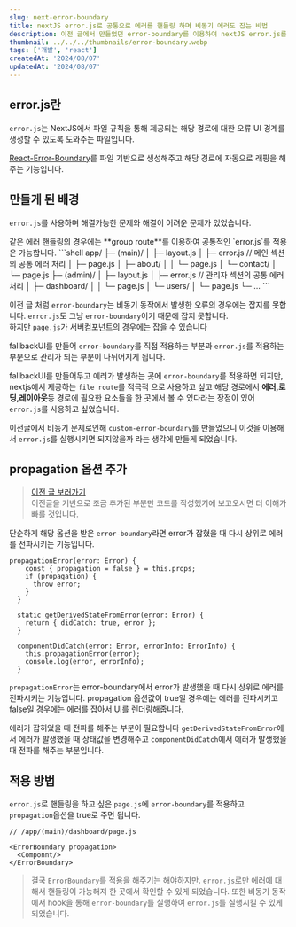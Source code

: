 ```yaml
---
slug: next-error-boundary
title: nextJS error.js로 공통으로 에러를 핸들링 하며 비동기 에러도 잡는 비법
description: 이전 글에서 만들었던 error-boundary를 이용하여 nextJS error.js를 공통으로 사용하는 방법입니다.
thumbnail: ../../../thumbnails/error-boundary.webp
tags: ['개발', 'react']
createdAt: '2024/08/07'
updatedAt: '2024/08/07'
---
```


## error.js란

`error.js`는 NextJS에서 파일 규칙을 통해 제공되는 해당 경로에 대한 오류 UI 경계를 생성할 수 있도록 도와주는 파일입니다.

[React-Error-Boundary](https://react.dev/reference/react/Component#catching-rendering-errors-with-an-error-boundary)를 파일 기반으로 생성해주고 해당 경로에 자동으로 래핑을 해주는 기능입니다.

## 만들게 된 배경

`error.js`를 사용하며 해결가능한 문제와 해결이 어려운 문제가 있었습니다.


<Callout variant='primary' title='error.js 중복'>
같은 에러 핸들링의 경우에는 **group route**를 이용하여 공통적인 `error.js`를 적용은 가능합니다.
</Callout>
```shell
app/
├─ (main)/
│  ├─ layout.js
│  ├─ error.js  // 메인 섹션의 공통 에러 처리
│  ├─ page.js
│  ├─ about/
│  │  └─ page.js
│  └─ contact/
│     └─ page.js
├─ (admin)/
│  ├─ layout.js
│  ├─ error.js  // 관리자 섹션의 공통 에러 처리
│  ├─ dashboard/
│  │  └─ page.js
│  └─ users/
│     └─ page.js
└─ ...
```

<Callout variant='warn' title='비동기'>

이전 글 처럼 `error-boundary`는 비동기 동작에서 발생한 오류의 경우에는 잡지를 못합니다. `error.js`도 그냥 `error-boundary`이기 때문에 잡지 못합니다.<br/> 하지만  `page.js`가 서버컴포넌트의 경우에는 잡을 수 있습니다

</Callout>

<Callout variant='warn' title='일관성'>

fallbackUI를 만들어 `error-boundary`를 직접 적용하는 부분과 `error.js`를 적용하는 부분으로 관리가 되는 부분이 나뉘어지게 됩니다.

</Callout>

<Callout variant='warn' title='중앙화'>

fallbackUI를 만들어두고 에러가 발생하는 곳에 `error-boundary`를 적용하면 되지만, nextjs에서 제공하는 `file route`를 적극적 으로 사용하고 싶고 해당 경로에서 **에러,로딩,레이아웃**등 경로에 필요한 요소들을 한 곳에서 볼 수 있다라는 장점이 있어 
`error.js`를 사용하고 싶었습니다.

</Callout>


이전글에서 비동기 문제로인해 `custom-error-boundary`를 만들었으니 이것을 이용해서 `error.js`를 실행시키면 되지않을까 라는 생각에 만들게 되었습니다.

## propagation 옵션 추가

> [이전 글 보러가기](https://www.handongryong.com/post/react-error-boundary/)<br/>
이전글을 기반으로 조금 추가된 부분만 코드를 작성했기에 보고오시면 더 이해가 빠를 것입니다.


단순하게 해당 옵션을 받은 `error-boundary`라면 error가 잡혔을 때 다시 상위로 에러를 전파시키는 기능입니다.




```tsx
propagationError(error: Error) {
    const { propagation = false } = this.props;
    if (propagation) {
      throw error;
    }
  }

  static getDerivedStateFromError(error: Error) {
    return { didCatch: true, error };
  }

  componentDidCatch(error: Error, errorInfo: ErrorInfo) {
    this.propagationError(error);
    console.log(error, errorInfo);
  }
```

`propagationError`는 error-boundary에서 error가 발생했을 때 다시 상위로 에러를 전파시키는 기능입니다.
propagation 옵션값이 true일 경우에는 에러를 전파시키고 false일 경우에는 에러를 잡아서 UI를 렌더링해줍니다.

에러가 잡히었을 때 전파를 해주는 부분이 필요합니다
`getDerivedStateFromError`에서 에러가 발생했을 때 상태값을 변경해주고 `componentDidCatch`에서 에러가 발생했을 때 전파를 해주는 부분입니다.


## 적용 방법

`error.js`로 핸들링을 하고 싶은 `page.js`에 `error-boundary`를 적용하고 `propagation`옵션을 true로 주면 됩니다.

```tsx
// /app/(main)/dashboard/page.js

<ErrorBoundary propagation>
  <Componnt/>
</ErrorBoundary>
```

> 결국 `ErrorBoundary`를 적용을 해주기는 해야하지만. `error.js`로만 에러에 대해서 핸들링이 가능해져 한 곳에서 확인할 수 있게 되었습니다. 또한 비동기 동작에서 hook을 통해 `error-boundary`를 실행하여 `error.js`를 실행시킬 수 있게 되었습니다.